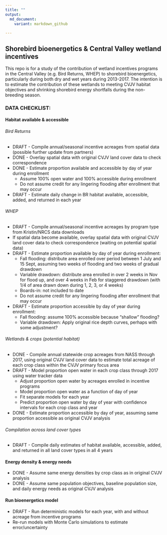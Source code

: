 ```yaml
---
title: ""
output: 
  md_document:
    variant: markdown_github
  
---
```


## Shorebird bioenergetics & Central Valley wetland incentives

This repo is for a study of the contribution of wetland incentives programs in the Central Valley (e.g. Bird Returns, WHEP) to shorebird bioenergetics, particularly during both dry and wet years during 2013-2017. The intention is to estimate the contribution of these wetlands to meeting CVJV habitat objectives and shrinking shorebird energy shortfalls during the non-breeding season.


### DATA CHECKLIST:

#### Habitat available & accessible

###### Bird Returns
* DRAFT - Compile annual/seasonal incentive acreages from spatial data (possible further update from partners)
* DONE - Overlay spatial data with original CVJV land cover data to check correspondence
* DONE - Estimate proportion available and accessible by day of year during enrollment
     * Assume 100% open water and 100% accessible during enrollment
     * Do not assume credit for any lingering flooding after enrollment that may occur
* DRAFT - Estimate daily change in BR habitat available, accessible, added, and returned in each year

###### WHEP
* DRAFT - Compile annual/seasonal incentive acreages by program type from Kristin/NRCS data downloads 
* If spatial data become available, overlay spatial data with original CVJV land cover data to check correspondence (waiting on potential spatial data)
* DRAFT - Estimate proportion available by day of year during enrollment:
     * Fall flooding: distribute area enrolled over period between 1 July and 15 Sept, assuming two weeks of flooding and two weeks of gradual drawdown
     * Variable drawdown: distribute area enrolled in over 2 weeks in Nov for flood up, and over 4 weeks in Feb for staggered drawdown (with 1/4 of area drawn down during 1, 2, 3, or 4 weeks)
     * Boards-in: not included to date
     * Do not assume credit for any lingering flooding after enrollment that may occur
* DRAFT - Estimate proportion accessible by day of year during enrollment:
     * Fall flooding: assume 100% accessible because "shallow" flooding?
     * Variable drawdown: Apply original rice depth curves, perhaps with some adjustment?

###### Wetlands & crops (potential habitat)
* DONE - Compile annual statewide crop acreages from NASS through 2017, using original CVJV land cover data to estimate total acreage of each crop class within the CVJV primary focus area
* DRAFT - Model proportion open water in each crop class through 2017 using water tracker data
     * Adjust proportion open water by acreages enrolled in incentive programs
     * Model proportion open water as a function of day of year
     * Fit separate models for each year
     * Predict proportion open water by day of year with confidence intervals for each crop class and year
* DONE - Estimate proportion accessible by day of year, assuming same proportion accessible as original CVJV analysis

###### Compilation across land cover types
* DRAFT - Compile daily estimates of habitat available, accessible, added, and returned in all land cover types in all 4 years


#### Energy density & energy needs
* DONE - Assume same energy densities by crop class as in original CVJV analysis
* DONE - Assume same population objectives, baseline population size, and daily energy needs as original CVJV analysis

#### Run bioenergetics model
* DRAFT - Run deterministic models for each year, with and without acreage from incentive programs
* Re-run models with Monte Carlo simulations to estimate error/uncertainty
